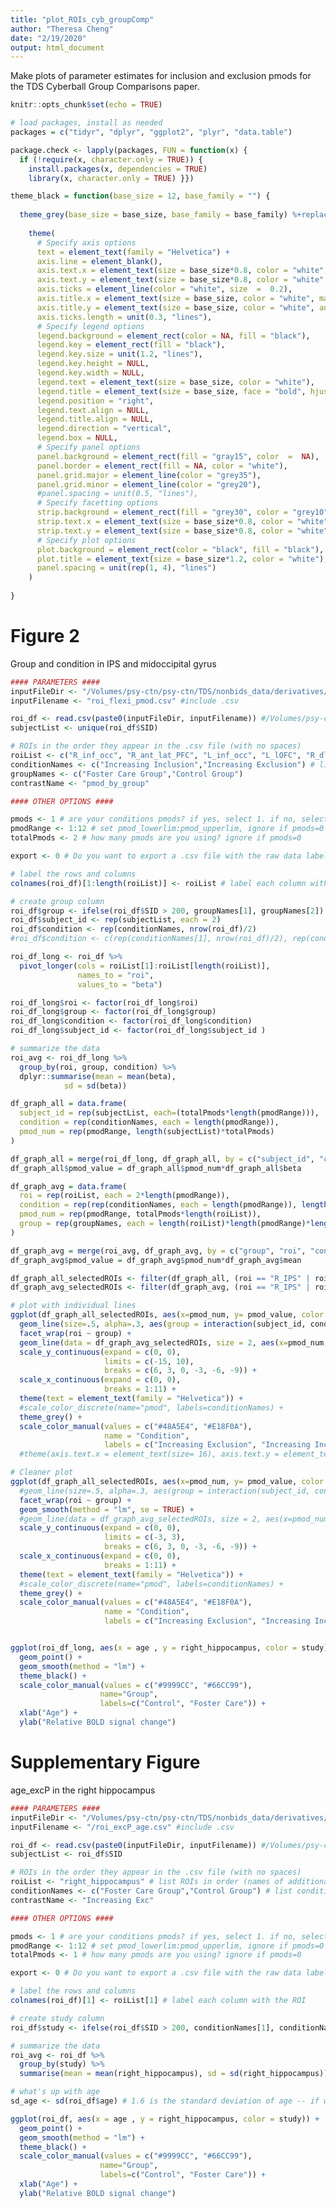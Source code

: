 ```yaml
---
title: "plot_ROIs_cyb_groupComp"
author: "Theresa Cheng"
date: "2/19/2020"
output: html_document
---
```


Make plots of parameter estimates for inclusion and exclusion pmods for the TDS Cyberball Group Comparisons paper.

```r
knitr::opts_chunk$set(echo = TRUE)

# load packages, install as needed
packages = c("tidyr", "dplyr", "ggplot2", "plyr", "data.table")

package.check <- lapply(packages, FUN = function(x) {
  if (!require(x, character.only = TRUE)) {
    install.packages(x, dependencies = TRUE)
    library(x, character.only = TRUE) }})

theme_black = function(base_size = 12, base_family = "") {
 
  theme_grey(base_size = base_size, base_family = base_family) %+replace%
 
    theme(
      # Specify axis options
      text = element_text(family = "Helvetica") +
      axis.line = element_blank(),  
      axis.text.x = element_text(size = base_size*0.8, color = "white", lineheight = 0.9),
      axis.text.y = element_text(size = base_size*0.8, color = "white", lineheight = 0.9),  
      axis.ticks = element_line(color = "white", size  =  0.2),  
      axis.title.x = element_text(size = base_size, color = "white", margin = margin(0, 10, 0, 0)),  
      axis.title.y = element_text(size = base_size, color = "white", angle = 90, margin = margin(0, 10, 0, 0)),  
      axis.ticks.length = unit(0.3, "lines"),   
      # Specify legend options
      legend.background = element_rect(color = NA, fill = "black"),  
      legend.key = element_rect(fill = "black"),  
      legend.key.size = unit(1.2, "lines"),  
      legend.key.height = NULL,  
      legend.key.width = NULL,      
      legend.text = element_text(size = base_size, color = "white"),  
      legend.title = element_text(size = base_size, face = "bold", hjust = 0, color = "white"),  
      legend.position = "right",  
      legend.text.align = NULL,  
      legend.title.align = NULL,  
      legend.direction = "vertical",  
      legend.box = NULL, 
      # Specify panel options
      panel.background = element_rect(fill = "gray15", color  =  NA),  
      panel.border = element_rect(fill = NA, color = "white"),  
      panel.grid.major = element_line(color = "grey35"),  
      panel.grid.minor = element_line(color = "grey20"),  
      #panel.spacing = unit(0.5, "lines"),   
      # Specify facetting options
      strip.background = element_rect(fill = "grey30", color = "grey10"),  
      strip.text.x = element_text(size = base_size*0.8, color = "white"),  
      strip.text.y = element_text(size = base_size*0.8, color = "white",angle = -90),  
      # Specify plot options
      plot.background = element_rect(color = "black", fill = "black"),  
      plot.title = element_text(size = base_size*1.2, color = "white"),  
      panel.spacing = unit(rep(1, 4), "lines")
    )
 
}
```

# Figure 2
Group and condition in IPS and midoccipital gyrus

```r
#### PARAMETERS ####
inputFileDir <- "/Volumes/psy-ctn/psy-ctn/TDS/nonbids_data/derivatives/fMRI/rx/cyb/group_comp/roi/"
inputFilename <- "roi_flexi_pmod.csv" #include .csv

roi_df <- read.csv(paste0(inputFileDir, inputFilename)) #/Volumes/psy-ctn/psy-ctn/TDS/nonbids_data/derivatives/fMRI/fx/models/cyb/tds2/subject_list.txt", header = FALSE) 
subjectList <- unique(roi_df$SID)

# ROIs in the order they appear in the .csv file (with no spaces)
roiList <- c("R_inf_occ", "R_ant_lat_PFC", "L_inf_occ", "L_lOFC", "R_dlPFC", "R_cerebellum", "R_IPS", "R_temp_occ", "R_prec", "L_premotor", "R_prec_2", "R_temp_occ_2") # list ROIs in order (names of additional columns in your raw dataframe)
conditionNames <- c("Increasing Inclusion","Increasing Exclusion") # list condition names in your design in order (names of repeating conditions extending additional rows of your raw dataframe)
groupNames <- c("Foster Care Group","Control Group")
contrastName <- "pmod_by_group" 

#### OTHER OPTIONS ####

pmods <- 1 # are your conditions pmods? if yes, select 1. if no, select 0. note that your condition names should be your pmod names
pmodRange <- 1:12 # set pmod_lowerlim:pmod_upperlim, ignore if pmods=0
totalPmods <- 2 # how many pmods are you using? ignore if pmods=0

export <- 0 # Do you want to export a .csv file with the raw data labeled by subject ID, condition, and ROI to your "input" directory? 1 if yes, 0 if no

# label the rows and columns
colnames(roi_df)[1:length(roiList)] <- roiList # label each column with the ROI

# create group column
roi_df$group <- ifelse(roi_df$SID > 200, groupNames[1], groupNames[2])
roi_df$subject_id <- rep(subjectList, each = 2)
roi_df$condition <- rep(conditionNames, nrow(roi_df)/2)
#roi_df$condition <- c(rep(conditionNames[1], nrow(roi_df)/2), rep(conditionNames[2], nrow(roi_df)/2)) #if NOT flexifactorial

roi_df_long <- roi_df %>% 
  pivot_longer(cols = roiList[1]:roiList[length(roiList)], 
               names_to = "roi", 
               values_to = "beta") 

roi_df_long$roi <- factor(roi_df_long$roi)
roi_df_long$group <- factor(roi_df_long$group)
roi_df_long$condition <- factor(roi_df_long$condition)
roi_df_long$subject_id <- factor(roi_df_long$subject_id )

# summarize the data 
roi_avg <- roi_df_long %>% 
  group_by(roi, group, condition) %>% 
  dplyr::summarise(mean = mean(beta), 
            sd = sd(beta))

df_graph_all = data.frame(
  subject_id = rep(subjectList, each=(totalPmods*length(pmodRange))),
  condition = rep(conditionNames, each = length(pmodRange)),
  pmod_num = rep(pmodRange, length(subjectList)*totalPmods)
)

df_graph_all = merge(roi_df_long, df_graph_all, by = c("subject_id", "condition"))
df_graph_all$pmod_value = df_graph_all$pmod_num*df_graph_all$beta

df_graph_avg = data.frame(
  roi = rep(roiList, each = 2*length(pmodRange)),
  condition = rep(rep(conditionNames, each = length(pmodRange)), length(roiList)),
  pmod_num = rep(pmodRange, totalPmods*length(roiList)),
  group = rep(groupNames, each = length(roiList)*length(pmodRange)*length(conditionNames))
)

df_graph_avg = merge(roi_avg, df_graph_avg, by = c("group", "roi", "condition"))
df_graph_avg$pmod_value = df_graph_avg$pmod_num*df_graph_avg$mean

df_graph_all_selectedROIs <- filter(df_graph_all, (roi == "R_IPS" | roi == "R_temp_occ" | roi == "R_prec"))
df_graph_avg_selectedROIs <- filter(df_graph_avg, (roi == "R_IPS" | roi == "R_temp_occ" | roi == "R_prec"))

# plot with individual lines 
ggplot(df_graph_all_selectedROIs, aes(x=pmod_num, y= pmod_value, color = condition)) + #note: not sure if R_temp_occ is what Nandi wants  
  geom_line(size=.5, alpha=.3, aes(group = interaction(subject_id, condition)), show.legend = FALSE) +
  facet_wrap(roi ~ group) +
  geom_line(data = df_graph_avg_selectedROIs, size = 2, aes(x=pmod_num, y= pmod_value), show.legend = FALSE) + 
  scale_y_continuous(expand = c(0, 0),
                     limits = c(-15, 10),
                     breaks = c(6, 3, 0, -3, -6, -9)) +
  scale_x_continuous(expand = c(0, 0), 
                     breaks = 1:11) +
  theme(text = element_text(family = "Helvetica")) +
  #scale_color_discrete(name="pmod", labels=conditionNames) +
  theme_grey() + 
  scale_color_manual(values = c("#48A5E4", "#E18F0A"),
                     name = "Condition",
                     labels = c("Increasing Exclusion", "Increasing Inclusion")) #+ # pick colors for excl and inc
  #theme(axis.text.x = element_text(size= 16), axis.text.y = element_text(size= 16), axis.title.x = element_blank(), axis.title.y =element_blank()) 

# Cleaner plot
ggplot(df_graph_all_selectedROIs, aes(x=pmod_num, y= pmod_value, color = condition)) + #note: not sure if R_temp_occ is what Nandi wants  
  #geom_line(size=.5, alpha=.3, aes(group = interaction(subject_id, condition)), show.legend = FALSE) +
  facet_wrap(roi ~ group) +
  geom_smooth(method = "lm", se = TRUE) +
  #geom_line(data = df_graph_avg_selectedROIs, size = 2, aes(x=pmod_num, y= pmod_value), show.legend = FALSE) + 
  scale_y_continuous(expand = c(0, 0),
                     limits = c(-3, 3),
                     breaks = c(6, 3, 0, -3, -6, -9)) +
  scale_x_continuous(expand = c(0, 0), 
                     breaks = 1:11) +
  theme(text = element_text(family = "Helvetica")) +
  #scale_color_discrete(name="pmod", labels=conditionNames) +
  theme_grey() + 
  scale_color_manual(values = c("#48A5E4", "#E18F0A"),
                     name = "Condition",
                     labels = c("Increasing Exclusion", "Increasing Inclusion"))


ggplot(roi_df_long, aes(x = age , y = right_hippocampus, color = study)) +
  geom_point() +
  geom_smooth(method = "lm") +
  theme_black() + 
  scale_color_manual(values = c("#9999CC", "#66CC99"),
                    name="Group",
                    labels=c("Control", "Foster Care")) +
  xlab("Age") +
  ylab("Relative BOLD signal change")
```

# Supplementary Figure
age_excP in the right hippocampus
```r
#### PARAMETERS ####
inputFileDir <- "/Volumes/psy-ctn/psy-ctn/TDS/nonbids_data/derivatives/fMRI/rx/cyb/group_comp/roi"
inputFilename <- "/roi_excP_age.csv" #include .csv

roi_df <- read.csv(paste0(inputFileDir, inputFilename)) #/Volumes/psy-ctn/psy-ctn/TDS/nonbids_data/derivatives/fMRI/fx/models/cyb/tds2/subject_list.txt", header = FALSE) 
subjectList <- roi_df$SID

# ROIs in the order they appear in the .csv file (with no spaces)
roiList <- "right_hippocampus" # list ROIs in order (names of additional columns in your raw dataframe)
conditionNames <- c("Foster Care Group","Control Group") # list condition names in your design in order (names of repeating conditions extending additional rows of your raw dataframe)
contrastName <- "Increasing Exc" 

#### OTHER OPTIONS ####

pmods <- 1 # are your conditions pmods? if yes, select 1. if no, select 0. note that your condition names should be your pmod names
pmodRange <- 1:12 # set pmod_lowerlim:pmod_upperlim, ignore if pmods=0
totalPmods <- 1 # how many pmods are you using? ignore if pmods=0

export <- 0 # Do you want to export a .csv file with the raw data labeled by subject ID, condition, and ROI to your "input" directory? 1 if yes, 0 if no

# label the rows and columns
colnames(roi_df)[1] <- roiList[1] # label each column with the ROI

# create study column
roi_df$study <- ifelse(roi_df$SID > 200, conditionNames[1], conditionNames[2])

# summarize the data 
roi_avg <- roi_df %>% 
  group_by(study) %>% 
  summarise(mean = mean(right_hippocampus), sd = sd(right_hippocampus))

# what's up with age
sd_age <- sd(roi_df$age) # 1.6 is the standard deviation of age -- if we were to plot high and low ages

ggplot(roi_df, aes(x = age , y = right_hippocampus, color = study)) +
  geom_point() +
  geom_smooth(method = "lm") +
  theme_black() + 
  scale_color_manual(values = c("#9999CC", "#66CC99"),
                    name="Group",
                    labels=c("Control", "Foster Care")) +
  xlab("Age") +
  ylab("Relative BOLD signal change")
```
